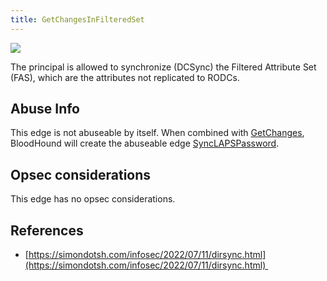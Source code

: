 ```yaml
---
title: GetChangesInFilteredSet
---
```


<Frame>
  <img src="/hc/images/image-2-1.png"/>
</Frame>

The principal is allowed to synchronize (DCSync) the Filtered Attribute Set (FAS), which are the attributes not replicated to RODCs.

## Abuse Info

This edge is not abuseable by itself. When combined with [GetChanges](/hc/en-us/articles/17322126217371-GetChanges), BloodHound will create the abuseable edge [SyncLAPSPassword](/hc/en-us/articles/17358058147355-SyncLAPSPassword).

## Opsec considerations

This edge has no opsec considerations.

## References

* [https://simondotsh.com/infosec/2022/07/11/dirsync.html](https://simondotsh.com/infosec/2022/07/11/dirsync.html) 

